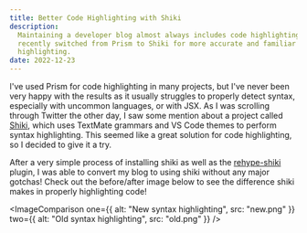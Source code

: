 ```yaml
---
title: Better Code Highlighting with Shiki
description:
  Maintaining a developer blog almost always includes code highlighting. I
  recently switched from Prism to Shiki for more accurate and familiar code
  highlighting.
date: 2022-12-23
---
```



I've used Prism for code highlighting in many projects, but I've never been
very happy with the results as it usually struggles to properly detect
syntax, especially with uncommon languages, or with JSX. As I was scrolling
through Twitter the other day, I saw some mention about a project called
[Shiki](https://github.com/shikijs/shiki), which uses TextMate grammars and
VS Code themes to perform syntax highlighting. This seemed like a great
solution for code highlighting, so I decided to give it a try.

After a very simple process of installing shiki as well as the
[rehype-shiki](https://github.com/stefanprobst/rehype-shiki) plugin, I was
able to convert my blog to using shiki without any major gotchas! Check out
the before/after image below to see the difference shiki makes in properly
highlighting code!

<ImageComparison
  one={{ alt: "New syntax highlighting", src: "new.png" }}
  two={{ alt: "Old syntax highlighting", src: "old.png" }}
/>
